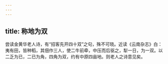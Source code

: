```yaml
---
---
---
```

title: 称地为双
---




尝读金黄华老人诗，有“招客先开四十双”之句，殊不可晓。近读《云南杂志》白：夷有田，皆种稻，其佃作三人，使二牛前牵，中压而后驱之，犁一日，为一双。以二乏为已，二已为角，四角为双，约有中原四亩地。则老人之诗意见矣。